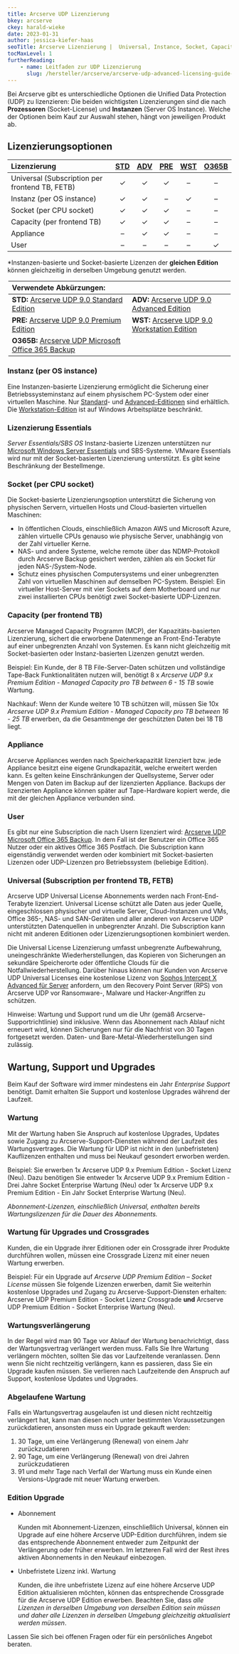 ```yaml
---
title: Arcserve UDP Lizenzierung
bkey: arcserve
ckey: harald-wieke
date: 2023-01-31
author: jessica-kiefer-haas
seoTitle: Arcserve Lizenzierung |  Universal, Instance, Socket, Capacity, Appliance, User
tocMaxLevel: 1
furtherReading:
    - name: Leitfaden zur UDP Lizenzierung
      slug: /hersteller/arcserve/arcserve-udp-advanced-licensing-guide-de.pdf
---
```


<Intro>

Bei Arcserve gibt es unterschiedliche Optionen die Unified Data Protection (UDP) zu lizenzieren:
Die beiden wichtigsten Lizenzierungen sind die nach **Prozessoren** (Socket-License) und **Instanzen** (Server OS Instance). Welche der Optionen beim Kauf zur Auswahl stehen, hängt von jeweiligen Produkt ab.

</Intro>

<TOC />



## Lizenzierungsoptionen


|Lizenzierung|[STD](/hersteller/arcserve/udp-standard/)|[ADV](/hersteller/arcserve/udp-advanced/)|[PRE](/hersteller/arcserve/udp-premium/)|[WST](/hersteller/arcserve/udp-workstation/)|[O365B](/hersteller/arcserve/udp-microsoft-office-365-backup/)|
|:---|:---:|:---:|:---:|:---:|:---:|
|Universal (Subscription per frontend TB, FETB)|✓|✓|✓|–|–|
|Instanz (per OS instance)|✓|✓|–|✓|–|
|Socket (per CPU socket)|✓|✓|✓|–|–|
|Capacity (per frontend TB)|✓|✓|✓|–|–|
|Appliance|–|✓|✓|–|–|
|User|–|–|–|–|✓|


*Instanzen-basierte und Socket-basierte Lizenzen der **gleichen Edition** können gleichzeitig in derselben Umgebung genutzt werden.

<Legend>

|Verwendete Abkürzungen:||
|:---|:---|
|**STD:** [Arcserve UDP 9.0 Standard Edition](/hersteller/arcserve/udp-standard/)|**ADV:** [Arcserve UDP 9.0 Advanced Edition](/hersteller/arcserve/udp-advanced/)|
|**PRE:** [Arcserve UDP 9.0 Premium Edition](/hersteller/arcserve/udp-premium/)|**WST:** [Arcserve UDP 9.0 Workstation Edition](/hersteller/arcserve/udp-workstation/)|
|**O365B:** [Arcserve UDP Microsoft Office 365 Backup](/hersteller/arcserve/udp-microsoft-office-365-backup/)||

</Legend>

### Instanz (per OS instance)

Eine Instanzen-basierte Lizenzierung ermöglicht die Sicherung einer Betriebssysteminstanz auf einem physischem PC-System oder einer virtuellen Maschine. Nur [Standard](/hersteller/arcserve/udp-standard/)- und [Advanced-Editionen](/hersteller/arcserve/udp-advanced/) sind erhältlich. Die [Workstation-Edition](/hersteller/arcserve/udp-workstation/) ist auf Windows Arbeitsplätze beschränkt.

### Lizenzierung Essentials

_Server Essentials/SBS OS_ Instanz-basierte Lizenzen unterstützen nur [Microsoft Windows Server Essentials](/hersteller/microsoft/windows-server/essentials-2022/) und SBS-Systeme. VMware Essentials wird nur mit der Socket-basierten Lizenzierung unterstützt. Es gibt keine Beschränkung der Bestellmenge.

### Socket (per CPU socket)

<ArrowList>

Die Socket-basierte Lizenzierungsoption unterstützt die Sicherung von physischen Servern, virtuellen Hosts und Cloud-basierten virtuellen Maschinen:

- In öffentlichen Clouds, einschließlich Amazon AWS und Microsoft Azure, zählen virtuelle CPUs genauso wie physische Server, unabhängig von der Zahl virtueller Kerne.
- NAS- und andere Systeme, welche remote über das NDMP-Protokoll durch Arcserve Backup gesichert werden, zählen als ein
Socket für jeden NAS-/System-Node.
-  Schutz eines physischen Computersystems und einer unbegrenzten Zahl von virtuellen Maschinen auf demselben PC-System. Beispiel: Ein virtueller Host-Server mit vier Sockets auf dem Motherboard und nur zwei installierten CPUs benötigt zwei Socket-basierte UDP-Lizenzen.

</ArrowList>

### Capacity (per frontend TB)

Arcserve Managed Capacity Programm (MCP), der Kapazitäts-basierten Lizenzierung, sichert die erworbene Datenmenge an Front-End-Terabyte auf einer unbegrenzten Anzahl von Systemen. Es kann nicht gleichzeitig mit Socket-basierten oder Instanz-basierten Lizenzen genutzt werden.

Beispiel: Ein Kunde, der 8 TB File-Server-Daten schützen und vollständige Tape-Back Funktionalitäten nutzen will, benötigt 8 x _Arcserve UDP 9.x Premium Edition - Managed Capacity pro TB between 6 - 15 TB_ sowie Wartung.

Nachkauf: Wenn der Kunde weitere 10 TB schützen will, müssen Sie 10x _Arcserve UDP 9.x Premium Edition - Managed Capacity pro TB between 16 - 25 TB_ erwerben, da die Gesamtmenge der geschützten Daten bei 18 TB liegt.

### Appliance

Arcserve Appliances werden nach Speicherkapazität lizenziert bzw. jede Appliance besitzt eine eigene Grundkapazität, welche erweitert werden kann. Es gelten keine Einschränkungen der Quellsysteme, Server oder Mengen von Daten im Backup auf der lizenzierten Appliance. Backups der lizenzierten Appliance können später auf Tape-Hardware kopiert werde, die mit der gleichen Appliance verbunden sind.

### User

Es gibt nur eine Subscription die nach Usern lizenziert wird: [Arcserve UDP Microsoft Office 365 Backup](/hersteller/arcserve/udp-microsoft-office-365-backup/). In dem Fall ist der Benutzer ein Office 365 Nutzer oder ein aktives Office 365 Postfach. Die Subscription kann eigenständig verwendet werden oder kombiniert mit Socket-basierten Lizenzen oder UDP-Lizenzen pro Betriebssystem (beliebige Edition).

### Universal (Subscription per frontend TB, FETB)

Arcserve UDP Universal License Abonnements werden nach Front-End-Terabyte lizenziert. Universal License schützt alle Daten aus jeder Quelle, eingeschlossen physischer und virtuelle Server, Cloud-Instanzen und VMs, Office 365-, NAS- und SAN-Geräten und aller anderen von Arcserve UDP unterstützten Datenquellen in unbegrenzter Anzahl. Die Subscription kann nicht mit anderen Editionen oder Lizenzierungsoptionen kombiniert werden.

Die Universal License Lizenzierung umfasst unbegrenzte Aufbewahrung, uneingeschränkte Wiederherstellungen, das Kopieren von
Sicherungen an sekundäre Speicherorte oder öffentliche Clouds für die Notfallwiederherstellung. Darüber hinaus können nur Kunden von Arcserve UDP Universal Licenses eine kostenlose Lizenz von [Sophos Intercept X Advanced für Server](/hersteller/sophos/intercept-x-for-server/) anfordern, um den Recovery Point Server (RPS) von Arcserve UDP vor Ransomware-, Malware und Hacker-Angriffen zu schützen.

Hinweise: Wartung und Support rund um die Uhr (gemäß Arcserve-Supportrichtlinie) sind inklusive. Wenn das Abonnement nach Ablauf nicht erneuert wird, können Sicherungen nur für die Nachfrist von 30 Tagen fortgesetzt werden. Daten- und Bare-Metal-Wiederherstellungen sind zulässig.


## Wartung, Support und Upgrades

Beim Kauf der Software wird immer mindestens ein Jahr *Enterprise Support* benötigt. Damit erhalten Sie Support und kostenlose Upgrades während der Laufzeit.

### Wartung

Mit der Wartung haben Sie Anspruch auf kostenlose Upgrades, Updates sowie Zugang zu Arcserve-Support-Diensten während der Laufzeit des Wartungsvertrages. Die Wartung für UDP ist nicht in den (unbefristeten) Kauflizenzen enthalten und muss bei Neukauf gesondert erworben werden.

Beispiel: Sie erwerben 1x Arcserve UDP 9.x Premium Edition - Socket Lizenz (Neu). Dazu benötigen Sie entweder 1x Arcserve UDP 9.x Premium Edition - Drei Jahre Socket Enterprise Wartung (Neu) oder 1x Arcserve UDP 9.x Premium Edition - Ein Jahr Socket Enterprise Wartung (Neu).

*Abonnement-Lizenzen, einschließlich Universal, enthalten bereits Wartungslizenzen für die Dauer des Abonnements.*

### Wartung für Upgrades und Crossgrades

Kunden, die ein Upgrade ihrer Editionen oder ein Crossgrade ihrer Produkte durchführen wollen, müssen eine Crossgrade Lizenz mit einer neuen Wartung erwerben.

Beispiel: Für ein Upgrade auf _Arcserve UDP Premium Edition – Socket License_ müssen Sie folgende Lizenzen erwerben, damit Sie weiterhin kostenlose Upgrades und Zugang zu Arcserve-Support-Diensten erhalten: Arcserve UDP Premium Edition - Socket Lizenz Crossgrade **und** Arcserve UDP Premium Edition - Socket Enterprise Wartung (Neu).

### Wartungsverlängerung

In der Regel wird man 90 Tage vor Ablauf der Wartung benachrichtigt, dass der Wartungsvertrag verlängert werden muss. Falls Sie Ihre Wartung verlängern möchten, sollten Sie das vor Laufzeitende veranlassen. Denn wenn Sie nicht rechtzeitig verlängern, kann es passieren, dass Sie ein Upgrade kaufen müssen. Sie verlieren nach Laufzeitende den Anspruch auf Support, kostenlose Updates und Upgrades.

### Abgelaufene Wartung

Falls ein Wartungsvertrag ausgelaufen ist und diesen nicht rechtzeitig verlängert hat, kann man diesen noch unter bestimmten Voraussetzungen zurückdatieren, ansonsten muss ein Upgrade gekauft werden:

1. 30 Tage, um eine Verlängerung (Renewal) von einem Jahr zurückzudatieren
2. 90 Tage, um eine Verlängerung (Renewal) von drei Jahren zurückzudatieren
3. 91 und mehr Tage nach Verfall der Wartung muss ein Kunde einen Versions-Upgrade mit neuer Wartung erwerben.

### Edition Upgrade

<ArrowList>

- Abonnement

  Kunden mit Abonnement-Lizenzen, einschließlich Universal, können ein Upgrade auf eine höhere Arcserve UDP-Edition durchführen,
  indem sie das entsprechende Abonnement entweder zum Zeitpunkt der Verlängerung oder früher erwerben.
  Im letzteren Fall wird der Rest ihres aktiven Abonnements in den Neukauf einbezogen.

- Unbefristete Lizenz inkl. Wartung

  Kunden, die ihre unbefristete Lizenz auf eine höhere Arcserve UDP Edition aktualisieren möchten, können das entsprechende Crossgrade für die Arcserve UDP Edition erwerben.
  Beachten Sie, dass *alle Lizenzen in derselben Umgebung von derselben Edition sein müssen und daher alle Lizenzen in derselben Umgebung gleichzeitig aktualisiert werden müssen*.

</ArrowList>

<GetInTouch theme="light">

Lassen Sie sich bei offenen Fragen oder für ein persönliches Angebot beraten.

</GetInTouch>
